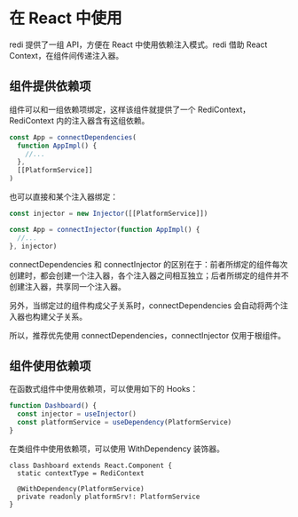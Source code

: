 # 在 React 中使用

redi 提供了一组 API，方便在 React 中使用依赖注入模式。redi 借助 React Context，在组件间传递注入器。

## 组件提供依赖项

组件可以和一组依赖项绑定，这样该组件就提供了一个 RediContext，RediContext 内的注入器含有这组依赖。

```ts
const App = connectDependencies(
  function AppImpl() {
    //...
  },
  [[PlatformService]]
)
```

也可以直接和某个注入器绑定：

```ts
const injector = new Injector([[PlatformService]])

const App = connectInjector(function AppImpl() {
  //...
}, injector)
```

connectDependencies 和 connectInjector 的区别在于：前者所绑定的组件每次创建时，都会创建一个注入器，各个注入器之间相互独立；后者所绑定的组件并不创建注入器，共享同一个注入器。

另外，当绑定过的组件构成父子关系时，connectDependencies 会自动将两个注入器也构建父子关系。

所以，推荐优先使用 connectDependencies，connectInjector 仅用于根组件。

## 组件使用依赖项

在函数式组件中使用依赖项，可以使用如下的 Hooks：

```ts highlight=2,3
function Dashboard() {
  const injector = useInjector()
  const platformService = useDependency(PlatformService)
}
```

在类组件中使用依赖项，可以使用 WithDependency 装饰器。

```tsx highlight=2
class Dashboard extends React.Component {
  static contextType = RediContext

  @WithDependency(PlatformService)
  private readonly platformSrv!: PlatformService
}
```
